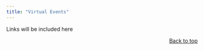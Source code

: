 ```yaml
---
title: "Virtual Events"
---
```


Links will be included here

<p align="right">
<a href="#top">Back to top</a>
</p>
